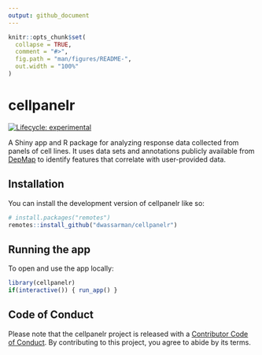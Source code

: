 ```yaml
---
output: github_document
---
```


<!-- README.md is generated from README.Rmd. Please edit that file -->

```r
knitr::opts_chunk$set(
  collapse = TRUE,
  comment = "#>",
  fig.path = "man/figures/README-",
  out.width = "100%"
)
```

# cellpanelr

<!-- badges: start -->
[![Lifecycle: experimental](https://img.shields.io/badge/lifecycle-experimental-orange.svg)](https://lifecycle.r-lib.org/articles/stages.html#experimental)
<!-- badges: end -->

A Shiny app and R package for analyzing response data collected from panels of cell lines. It uses data sets and annotations publicly available from [DepMap](https://depmap.org/portal/) to identify features that correlate with user-provided data.

## Installation

You can install the development version of cellpanelr like so:

``` r
# install.packages("remotes")
remotes::install_github("dwassarman/cellpanelr")
```

## Running the app

To open and use the app locally:

```r
library(cellpanelr)
if(interactive()) { run_app() }
```

## Code of Conduct

Please note that the cellpanelr project is released with a [Contributor Code of Conduct](https://contributor-covenant.org/version/2/0/CODE_OF_CONDUCT.html). By contributing to this project, you agree to abide by its terms.
